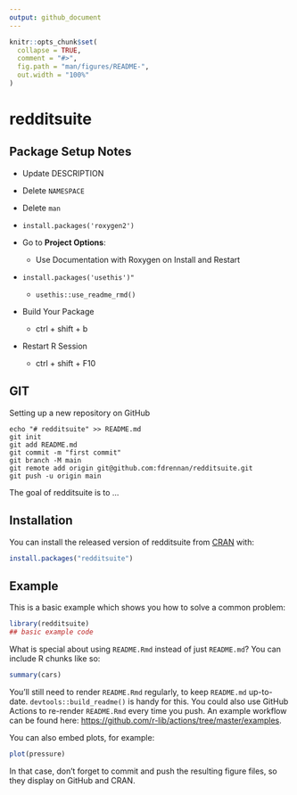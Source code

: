 ```yaml
---
output: github_document
---
```


<!-- README.md is generated from README.Rmd. Please edit that file -->

```r
knitr::opts_chunk$set(
  collapse = TRUE,
  comment = "#>",
  fig.path = "man/figures/README-",
  out.width = "100%"
)
```

# redditsuite

## Package Setup Notes

-   Update DESCRIPTION

-   Delete `NAMESPACE`

-   Delete `man`

-   `install.packages('roxygen2')`

-   Go to **Project Options**:

    -   Use Documentation with Roxygen on Install and Restart

-   `install.packages('usethis')"`

    -   `usethis::use_readme_rmd()`

-  Build Your Package

    - ctrl + shift + b

-  Restart R Session

    - ctrl + shift + F10

## GIT

Setting up a new repository on GitHub
```
echo "# redditsuite" >> README.md
git init
git add README.md
git commit -m "first commit"
git branch -M main
git remote add origin git@github.com:fdrennan/redditsuite.git
git push -u origin main
```

<!-- badges: start -->

<!-- badges: end -->

The goal of redditsuite is to ...

## Installation

You can install the released version of redditsuite from [CRAN](https://CRAN.R-project.org) with:

``` r
install.packages("redditsuite")
```

## Example

This is a basic example which shows you how to solve a common problem:

```r
library(redditsuite)
## basic example code
```

What is special about using `README.Rmd` instead of just `README.md`? You can include R chunks like so:

```r
summary(cars)
```

You'll still need to render `README.Rmd` regularly, to keep `README.md` up-to-date. `devtools::build_readme()` is handy for this. You could also use GitHub Actions to re-render `README.Rmd` every time you push. An example workflow can be found here: <https://github.com/r-lib/actions/tree/master/examples>.

You can also embed plots, for example:

```r
plot(pressure)
```

In that case, don't forget to commit and push the resulting figure files, so they display on GitHub and CRAN.
